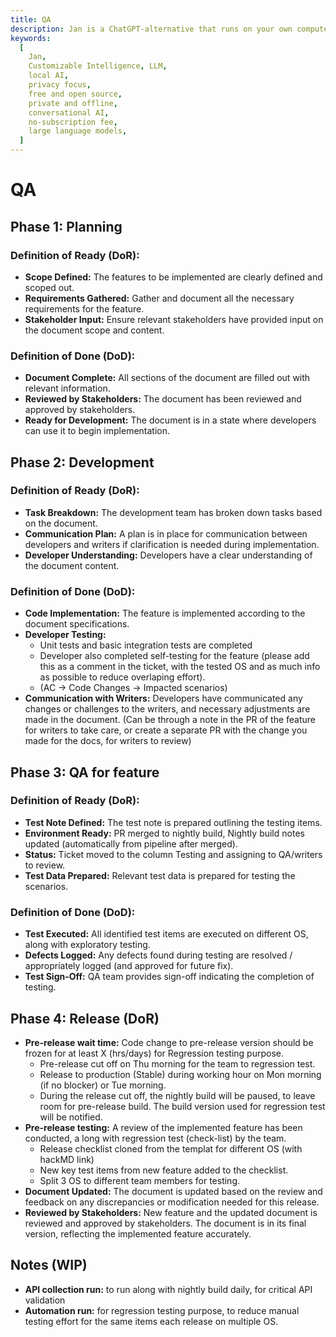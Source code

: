 ```yaml
---
title: QA
description: Jan is a ChatGPT-alternative that runs on your own computer, with a local API server.
keywords:
  [
    Jan,
    Customizable Intelligence, LLM,
    local AI,
    privacy focus,
    free and open source,
    private and offline,
    conversational AI,
    no-subscription fee,
    large language models,
  ]
---
```


# QA

## Phase 1: Planning

### Definition of Ready (DoR):

- **Scope Defined:** The features to be implemented are clearly defined and scoped out.
- **Requirements Gathered:** Gather and document all the necessary requirements for the feature.
- **Stakeholder Input:** Ensure relevant stakeholders have provided input on the document scope and content.

### Definition of Done (DoD):

- **Document Complete:** All sections of the document are filled out with relevant information.
- **Reviewed by Stakeholders:** The document has been reviewed and approved by stakeholders.
- **Ready for Development:** The document is in a state where developers can use it to begin implementation.

## Phase 2: Development

### Definition of Ready (DoR):

- **Task Breakdown:** The development team has broken down tasks based on the document.
- **Communication Plan:** A plan is in place for communication between developers and writers if clarification is needed during implementation.
- **Developer Understanding:** Developers have a clear understanding of the document content.

### Definition of Done (DoD):

- **Code Implementation:** The feature is implemented according to the document specifications.
- **Developer Testing:**
  - Unit tests and basic integration tests are completed
  - Developer also completed self-testing for the feature (please add this as a comment in the ticket, with the tested OS and as much info as possible to reduce overlaping effort).
  - (AC -> Code Changes -> Impacted scenarios)
- **Communication with Writers:** Developers have communicated any changes or challenges to the writers, and necessary adjustments are made in the document. (Can be through a note in the PR of the feature for writers to take care, or create a separate PR with the change you made for the docs, for writers to review)

## Phase 3: QA for feature

### Definition of Ready (DoR):

- **Test Note Defined:** The test note is prepared outlining the testing items.
- **Environment Ready:** PR merged to nightly build, Nightly build notes updated (automatically from pipeline after merged).
- **Status:** Ticket moved to the column Testing and assigning to QA/writers to review.
- **Test Data Prepared:** Relevant test data is prepared for testing the scenarios.

### Definition of Done (DoD):

- **Test Executed:** All identified test items are executed on different OS, along with exploratory testing.
- **Defects Logged:** Any defects found during testing are resolved / appropriately logged (and approved for future fix).
- **Test Sign-Off:** QA team provides sign-off indicating the completion of testing.

## Phase 4: Release (DoR)

- **Pre-release wait time:** Code change to pre-release version should be frozen for at least X (hrs/days) for Regression testing purpose.
  - Pre-release cut off on Thu morning for the team to regression test.
  - Release to production (Stable) during working hour on Mon morning (if no blocker) or Tue morning.
  - During the release cut off, the nightly build will be paused, to leave room for pre-release build. The build version used for regression test will be notified.
- **Pre-release testing:** A review of the implemented feature has been conducted, a long with regression test (check-list) by the team.
  - Release checklist cloned from the templat for different OS (with hackMD link)
  - New key test items from new feature added to the checklist.
  - Split 3 OS to different team members for testing.
- **Document Updated:** The document is updated based on the review and feedback on any discrepancies or modification needed for this release.
- **Reviewed by Stakeholders:** New feature and the updated document is reviewed and approved by stakeholders. The document is in its final version, reflecting the implemented feature accurately.

## Notes (WIP)

- **API collection run:** to run along with nightly build daily, for critical API validation
- **Automation run:** for regression testing purpose, to reduce manual testing effort for the same items each release on multiple OS.
